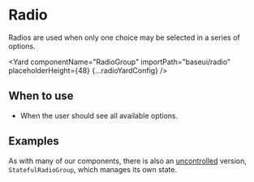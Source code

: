 <!--
Copyright (c) 2018-2019 Uber Technologies, Inc.

This source code is licensed under the MIT license found in the
LICENSE file in the root directory of this source tree.
-->






# Radio

Radios are used when only one choice may be selected in a series of options.

<Yard
  componentName="RadioGroup"
  importPath="baseui/radio"
  placeholderHeight={48}
  {...radioYardConfig}
/>

## When to use

- When the user should see all available options.

## Examples

<Example title="Basic usage" path="radio/basic.js">
  <Basic />
</Example>

<Example title="Disabled radios" path="radio/disabled.js">
  <Disabled />
</Example>

<Example title="Horizontal alignment" path="radio/horizontal-align.js">
  <HorizontalAlign />
</Example>

<Example title="Error state" path="radio/error.js">
  <Error />
</Example>

<Example title="Overrides usage" path="radio/overrides.js">
  <Customization />
</Example>

<Example title="Stateful (uncontrolled) usage" path="radio/stateful.js">
  <Stateful />
</Example>

As with many of our components, there is also an [uncontrolled](https://reactjs.org/docs/uncontrolled-components.html) version, `StatefulRadioGroup`, which manages its own state.

<Exports component={RadioExports} title="Radio exports" path="baseui/radio" />
